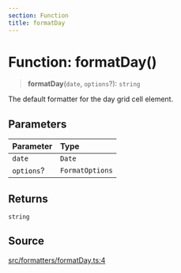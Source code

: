 ```yaml
---
section: Function
title: formatDay
---
```


# Function: formatDay()

> **formatDay**(`date`, `options`?): `string`

The default formatter for the day grid cell element.

## Parameters

| Parameter | Type |
| :------ | :------ |
| `date` | `Date` |
| `options`? | `FormatOptions` |

## Returns

`string`

## Source

[src/formatters/formatDay.ts:4](https://github.com/gpbl/react-day-picker/blob/854070dd0/src/formatters/formatDay.ts#L4)
